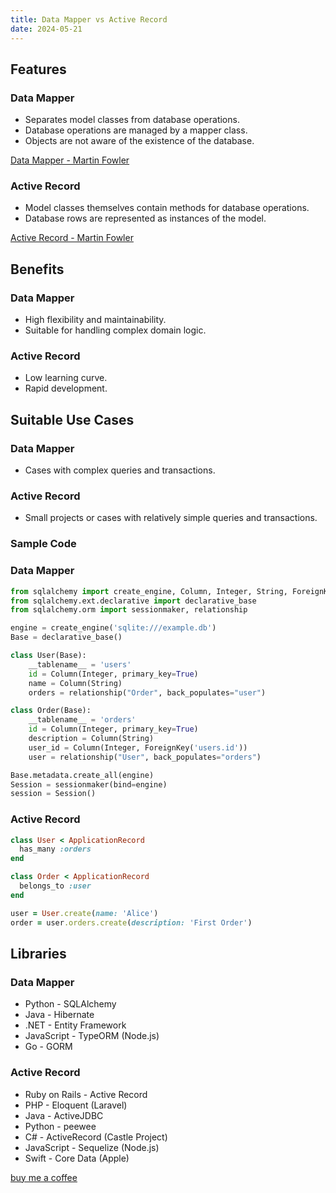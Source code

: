```yaml
---
title: Data Mapper vs Active Record
date: 2024-05-21
---
```


## Features

### Data Mapper

- Separates model classes from database operations.
- Database operations are managed by a mapper class.
- Objects are not aware of the existence of the database.

<p>
  <a href="https://martinfowler.com/eaaCatalog/dataMapper.html" target="_blank">
    Data Mapper - Martin Fowler
  </a>
</p>

### Active Record

- Model classes themselves contain methods for database operations.
- Database rows are represented as instances of the model.

<p>
  <a
    href="https://www.martinfowler.com/eaaCatalog/activeRecord.html"
    target="_blank"
  >
    Active Record - Martin Fowler
  </a>
</p>

## Benefits

### Data Mapper

- High flexibility and maintainability.
- Suitable for handling complex domain logic.

### Active Record

- Low learning curve.
- Rapid development.

## Suitable Use Cases

### Data Mapper

- Cases with complex queries and transactions.

### Active Record

- Small projects or cases with relatively simple queries and transactions.

### Sample Code

### Data Mapper

```python:sample.py
from sqlalchemy import create_engine, Column, Integer, String, ForeignKey
from sqlalchemy.ext.declarative import declarative_base
from sqlalchemy.orm import sessionmaker, relationship

engine = create_engine('sqlite:///example.db')
Base = declarative_base()

class User(Base):
    __tablename__ = 'users'
    id = Column(Integer, primary_key=True)
    name = Column(String)
    orders = relationship("Order", back_populates="user")

class Order(Base):
    __tablename__ = 'orders'
    id = Column(Integer, primary_key=True)
    description = Column(String)
    user_id = Column(Integer, ForeignKey('users.id'))
    user = relationship("User", back_populates="orders")

Base.metadata.create_all(engine)
Session = sessionmaker(bind=engine)
session = Session()
```

### Active Record

```rb:sample.rb
class User < ApplicationRecord
  has_many :orders
end

class Order < ApplicationRecord
  belongs_to :user
end

user = User.create(name: 'Alice')
order = user.orders.create(description: 'First Order')
```

## Libraries

### Data Mapper

- Python - SQLAlchemy
- Java - Hibernate
- .NET - Entity Framework
- JavaScript - TypeORM (Node.js)
- Go - GORM

### Active Record

- Ruby on Rails - Active Record
- PHP - Eloquent (Laravel)
- Java - ActiveJDBC
- Python - peewee
- C# - ActiveRecord (Castle Project)
- JavaScript - Sequelize (Node.js)
- Swift - Core Data (Apple)

<p>
  <a href="https://www.buymeacoffee.com/yuyatoyoizumi" target="_blank">
    buy me a coffee
  </a>
</p>
